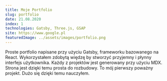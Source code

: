 ```yaml
---
title: Moje Portfolio
slug: portfolio
date: 21.08.2020
index: 1
technologies: Gatsby, Three.js, GSAP
site: https://www.google.pl
featuredImage: ../assets/images/portfolio.png
---
```


Proste portfolio napisane przy użyciu Gatsby, frameworku bazowanego na React.
Wykorzystałem zdobytą więdzę by stworzyć przyjemny i płynny interfejs użytkownika. Każdy z projektów jest generowany przy użyciu MDX. Strona jest dzięki temu prosta do rozbudowy. To mój pierwszy poważny projekt. Dużo się dzięki temu nauczyłem.
